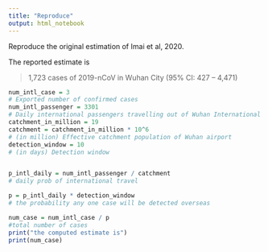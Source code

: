 ```yaml
---
title: "Reproduce"
output: html_notebook
---
```


Reproduce the original estimation of Imai et al, 2020.

The reported estimate is 

> 1,723 cases of 2019-nCoV in Wuhan City (95% CI: 427 – 4,471)


```r
num_intl_case = 3
# Exported number of confirmed cases
num_intl_passenger = 3301
# Daily international passengers travelling out of Wuhan International airport
catchment_in_million = 19
catchment = catchment_in_million * 10^6
# (in million) Effective catchment population of Wuhan airport
detection_window = 10
# (in days) Detection window 


p_intl_daily = num_intl_passenger / catchment
# daily prob of international travel

p = p_intl_daily * detection_window
# the probability any one case will be detected overseas

num_case = num_intl_case / p 
#total number of cases
print("the computed estimate is")
print(num_case)
```
